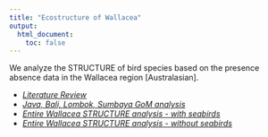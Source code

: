 ```yaml
---
title: "Ecostructure of Wallacea"
output:
  html_document:
    toc: false
---
```


We analyze the STRUCTURE of bird species based on the presence absence data in the Wallacea region [Australasian]. 

- [*Literature Review*](literature_review.html)
- [*Java, Bali, Lombok, Sumbaya GoM analysis*](java_bali_lombok_analysis.html)
- [*Entire Wallacea STRUCTURE analysis - with seabirds*](wallacea_analysis.html)
- [*Entire Wallacea STRUCTURE analysis - without seabirds*](wallacea_analysis_no_seabirds.html)

